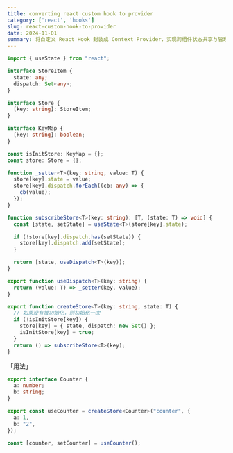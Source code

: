 ```yaml
---
title: converting react custom hook to provider
category: ['react', 'hooks']
slug: react-custom-hook-to-provider
date: 2024-11-01
summary: 将自定义 React Hook 封装成 Context Provider，实现跨组件状态共享与管理。
---
```



```ts
import { useState } from "react";

interface StoreItem {
  state: any;
  dispatch: Set<any>;
}

interface Store {
  [key: string]: StoreItem;
}

interface KeyMap {
  [key: string]: boolean;
}

const isInitStore: KeyMap = {};
const store: Store = {};

function _setter<T>(key: string, value: T) {
  store[key].state = value;
  store[key].dispatch.forEach((cb: any) => {
    cb(value);
  });
}

function subscribeStore<T>(key: string): [T, (state: T) => void] {
  const [state, setState] = useState<T>(store[key].state);

  if (!store[key].dispatch.has(setState)) {
    store[key].dispatch.add(setState);
  }

  return [state, useDispatch<T>(key)];
}

export function useDispatch<T>(key: string) {
  return (value: T) => _setter(key, value);
}

export function createStore<T>(key: string, state: T) {
  // 如果没有被初始化，则初始化一次
  if (!isInitStore[key]) {
    store[key] = { state, dispatch: new Set() };
    isInitStore[key] = true;
  }
  return () => subscribeStore<T>(key);
}
```

「用法」

```ts
export interface Counter {
  a: number;
  b: string;
}

export const useCounter = createStore<Counter>("counter", {
  a: 1,
  b: "2",
});

const [counter, setCounter] = useCounter();
```

